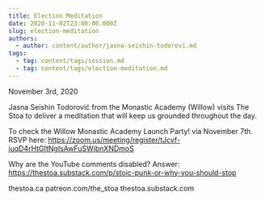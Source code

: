```yaml
---
title: Election Meditation
date: 2020-11-02T23:00:00.000Z
slug: election-meditation
authors:
  - author: content/author/jasna-seishin-todorovi.md
tags:
  - tag: content/tags/session.md
  - tag: content/tags/election-meditation.md
---
```


November 3rd, 2020

Jasna Seishin Todorović from the Monastic Academy (Willow) visits The Stoa to deliver a meditation that will keep us grounded throughout the day.

To check the Willow Monastic Academy Launch Party! via November 7th. RSVP here: https://zoom.us/meeting/register/tJcvf-iuqD4rHtGItNgIsAwFuSWjbnXNDmoS 

Why are the YouTube comments disabled? Answer: https://thestoa.substack.com/p/stoic-punk-or-why-you-should-stop

thestoa.ca
patreon.com/the_stoa
thestoa.substack.com
